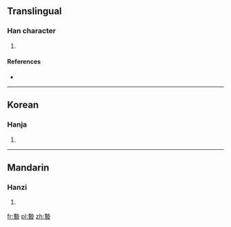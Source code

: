 ==Translingual==

===Han character===
{{Han char|rn=72|rad=日|as=11|sn=15|four=|canj=土戈日 (GIA)}}

# {{defn|Han|sort=日11}}

====References====
* {{Han ref|kx=0499.160|dkj=14122|dj=0868.220|hdz=21532.070|uh=66AC|ud=26284}}

----

==Korean==

===Hanja===
{{ko-hanja|hangeul=설|eumhun=|rv=seol|mr=sŏl|y=sel}}

# {{defn|Korean|sort=日11}}

----

==Mandarin==

===Hanzi===
{{cmn-hanzi|pin=[[xiè]] ([[xie4]])|wg=hsieh<sup>4</sup>}}

# {{defn|Mandarin|sort=日11}}

[[fr:暬]]
[[pl:暬]]
[[zh:暬]]